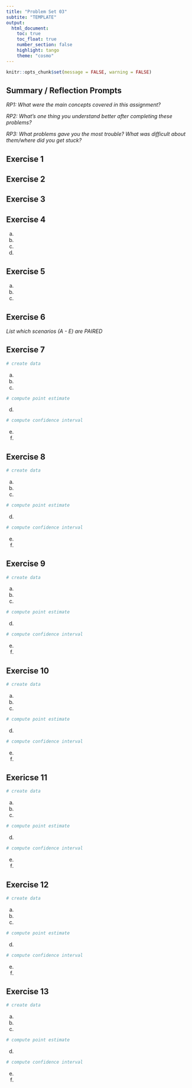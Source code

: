 ```yaml
---
title: "Problem Set 03"
subtite: "TEMPLATE"
output: 
  html_document:
    toc: true
    toc_float: true
    number_section: false
    highlight: tango
    theme: "cosmo"
---
```


```r
knitr::opts_chunk$set(message = FALSE, warning = FALSE)
```

## Summary / Reflection Prompts

*RP1: What were the main concepts covered in this assignment?*

*RP2: What's one thing you understand better after completing these problems?*

*RP3: What problems gave you the most trouble? What was difficult about them/where did you get stuck?*

## Exercise 1

## Exercise 2

## Exercise 3

## Exercise 4

a)

b)

c)

d)

## Exercise 5

a)

b)

c) 


## Exercise 6

*List which scenarios (A - E) are PAIRED*

## Exercise 7

```r
# create data

```

a) 

b) 

c) 

```r
# compute point estimate
```

d) 

```r
# compute confidence interval
```

e) 

f)

## Exercise 8

```r
# create data

```

a) 

b) 

c) 

```r
# compute point estimate
```


d) 

```r
# compute confidence interval
```

e) 

f)

## Exercise 9

```r
# create data

```

a) 

b) 

c) 

```r
# compute point estimate
```

d) 

```r
# compute confidence interval
```

e) 

f)



## Exercise 10

```r
# create data

```

a) 

b) 

c) 

```r
# compute point estimate
```


d) 

```r
# compute confidence interval
```

e) 

f)

## Exericse 11

```r
# create data

```

a) 

b) 

c) 

```r
# compute point estimate
```

d) 

```r
# compute confidence interval
```

e) 

f)

## Exercise 12

```r
# create data

```

a) 

b) 

c) 

```r
# compute point estimate
```

d) 

```r
# compute confidence interval
```

e) 

f)

## Exercise 13

```r
# create data

```

a) 

b) 

c) 

```r
# compute point estimate
```

d) 

```r
# compute confidence interval
```

e) 

f)